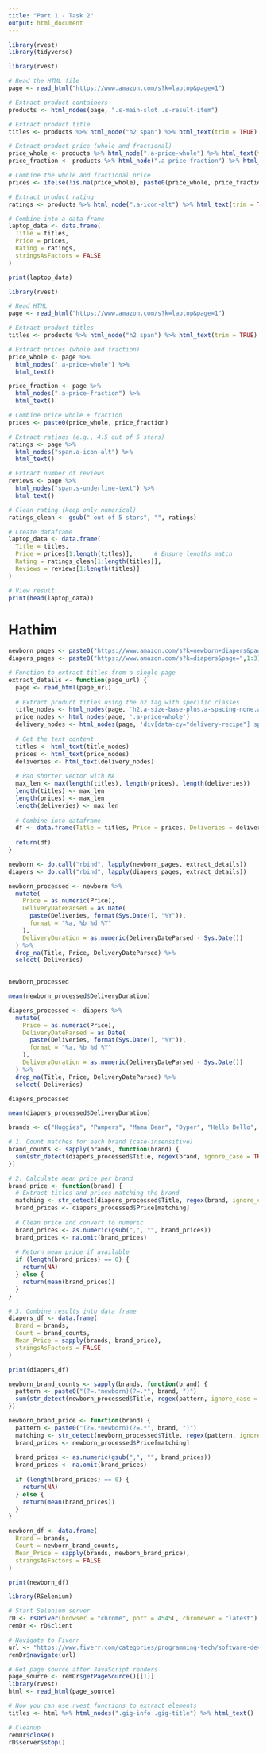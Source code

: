 ```yaml
---
title: "Part 1 - Task 2"
output: html_document
---
```


```r
library(rvest)
library(tidyverse)
```

```r
library(rvest)

# Read the HTML file
page <- read_html("https://www.amazon.com/s?k=laptop&page=1")

# Extract product containers
products <- html_nodes(page, ".s-main-slot .s-result-item")

# Extract product title
titles <- products %>% html_node("h2 span") %>% html_text(trim = TRUE)

# Extract product price (whole and fractional)
price_whole <- products %>% html_node(".a-price-whole") %>% html_text(trim = TRUE)
price_fraction <- products %>% html_node(".a-price-fraction") %>% html_text(trim = TRUE)

# Combine the whole and fractional price
prices <- ifelse(!is.na(price_whole), paste0(price_whole, price_fraction), NA)

# Extract product rating
ratings <- products %>% html_node(".a-icon-alt") %>% html_text(trim = TRUE)

# Combine into a data frame
laptop_data <- data.frame(
  Title = titles,
  Price = prices,
  Rating = ratings,
  stringsAsFactors = FALSE
)

print(laptop_data)

```

```r
library(rvest)

# Read HTML
page <- read_html("https://www.amazon.com/s?k=laptop&page=1")

# Extract product titles
titles <- products %>% html_node("h2 span") %>% html_text(trim = TRUE)

# Extract prices (whole and fraction)
price_whole <- page %>%
  html_nodes(".a-price-whole") %>%
  html_text()

price_fraction <- page %>%
  html_nodes(".a-price-fraction") %>%
  html_text()

# Combine price whole + fraction
prices <- paste0(price_whole, price_fraction)

# Extract ratings (e.g., 4.5 out of 5 stars)
ratings <- page %>%
  html_nodes("span.a-icon-alt") %>%
  html_text()

# Extract number of reviews
reviews <- page %>%
  html_nodes("span.s-underline-text") %>%
  html_text()

# Clean rating (keep only numerical)
ratings_clean <- gsub(" out of 5 stars", "", ratings)

# Create dataframe
laptop_data <- data.frame(
  Title = titles,
  Price = prices[1:length(titles)],      # Ensure lengths match
  Rating = ratings_clean[1:length(titles)],
  Reviews = reviews[1:length(titles)]
)

# View result
print(head(laptop_data))
```

# Hathim

```r
newborn_pages <- paste0("https://www.amazon.com/s?k=newborn+diapers&page=",1:3)
diapers_pages <- paste0("https://www.amazon.com/s?k=diapers&page=",1:3)
```

```r
# Function to extract titles from a single page
extract_details <- function(page_url) {
  page <- read_html(page_url)
  
  # Extract product titles using the h2 tag with specific classes
  title_nodes <- html_nodes(page, 'h2.a-size-base-plus.a-spacing-none.a-color-base.a-text-normal span')
  price_nodes <- html_nodes(page, '.a-price-whole')
  delivery_nodes <- html_nodes(page, 'div[data-cy="delivery-recipe"] span.a-text-bold')
  
  # Get the text content
  titles <- html_text(title_nodes)
  prices <- html_text(price_nodes)
  deliveries <- html_text(delivery_nodes)
  
  # Pad shorter vector with NA
  max_len <- max(length(titles), length(prices), length(deliveries))
  length(titles) <- max_len
  length(prices) <- max_len
  length(deliveries) <- max_len
  
  # Combine into dataframe
  df <- data.frame(Title = titles, Price = prices, Deliveries = deliveries,stringsAsFactors = FALSE)
  
  return(df)
}

newborn <- do.call("rbind", lapply(newborn_pages, extract_details))
diapers <- do.call("rbind", lapply(diapers_pages, extract_details))
```

```r
newborn_processed <- newborn %>%
  mutate(
    Price = as.numeric(Price),                        
    DeliveryDateParsed = as.Date(                     
      paste(Deliveries, format(Sys.Date(), "%Y")),
      format = "%a, %b %d %Y"
    ),
    DeliveryDuration = as.numeric(DeliveryDateParsed - Sys.Date())
  ) %>%
  drop_na(Title, Price, DeliveryDateParsed) %>%
  select(-Deliveries)

  
newborn_processed 
```

```r
mean(newborn_processed$DeliveryDuration)
```

```r
diapers_processed <- diapers %>%
  mutate(                    
    Price = as.numeric(Price),                        
    DeliveryDateParsed = as.Date(                     
      paste(Deliveries, format(Sys.Date(), "%Y")),
      format = "%a, %b %d %Y"
    ),
    DeliveryDuration = as.numeric(DeliveryDateParsed - Sys.Date())
  ) %>%
  drop_na(Title, Price, DeliveryDateParsed) %>%
  select(-Deliveries)

diapers_processed
```

```r
mean(diapers_processed$DeliveryDuration)
```

```r
brands <- c("Huggies", "Pampers", "Mama Bear", "Dyper", "Hello Bello", "Luvs")

# 1. Count matches for each brand (case-insensitive)
brand_counts <- sapply(brands, function(brand) {
  sum(str_detect(diapers_processed$Title, regex(brand, ignore_case = TRUE)))
})

# 2. Calculate mean price per brand
brand_price <- function(brand) {
  # Extract titles and prices matching the brand
  matching <- str_detect(diapers_processed$Title, regex(brand, ignore_case = TRUE))
  brand_prices <- diapers_processed$Price[matching]
  
  # Clean price and convert to numeric
  brand_prices <- as.numeric(gsub(",", "", brand_prices))
  brand_prices <- na.omit(brand_prices)
  
  # Return mean price if available
  if (length(brand_prices) == 0) {
    return(NA)
  } else {
    return(mean(brand_prices))
  }
}

# 3. Combine results into data frame
diapers_df <- data.frame(
  Brand = brands,
  Count = brand_counts,
  Mean_Price = sapply(brands, brand_price),
  stringsAsFactors = FALSE
)

print(diapers_df)
```

```r
newborn_brand_counts <- sapply(brands, function(brand) {
  pattern <- paste0("(?=.*newborn)(?=.*", brand, ")")
  sum(str_detect(newborn_processed$Title, regex(pattern, ignore_case = TRUE)))
})

newborn_brand_price <- function(brand) {
  pattern <- paste0("(?=.*newborn)(?=.*", brand, ")")
  matching <- str_detect(newborn_processed$Title, regex(pattern, ignore_case = TRUE))
  brand_prices <- newborn_processed$Price[matching]
  
  brand_prices <- as.numeric(gsub(",", "", brand_prices))
  brand_prices <- na.omit(brand_prices)
  
  if (length(brand_prices) == 0) {
    return(NA)
  } else {
    return(mean(brand_prices))
  }
}

newborn_df <- data.frame(
  Brand = brands,
  Count = newborn_brand_counts,
  Mean_Price = sapply(brands, newborn_brand_price),
  stringsAsFactors = FALSE
)

print(newborn_df)
```

```r
library(RSelenium)

# Start Selenium server
rD <- rsDriver(browser = "chrome", port = 4545L, chromever = "latest")
remDr <- rD$client

# Navigate to Fiverr
url <- "https://www.fiverr.com/categories/programming-tech/software-development?source=pagination&filter=rating&page=2"
remDr$navigate(url)

# Get page source after JavaScript renders
page_source <- remDr$getPageSource()[[1]]
library(rvest)
html <- read_html(page_source)

# Now you can use rvest functions to extract elements
titles <- html %>% html_nodes(".gig-info .gig-title") %>% html_text()

# Cleanup
remDr$close()
rD$server$stop()

```
